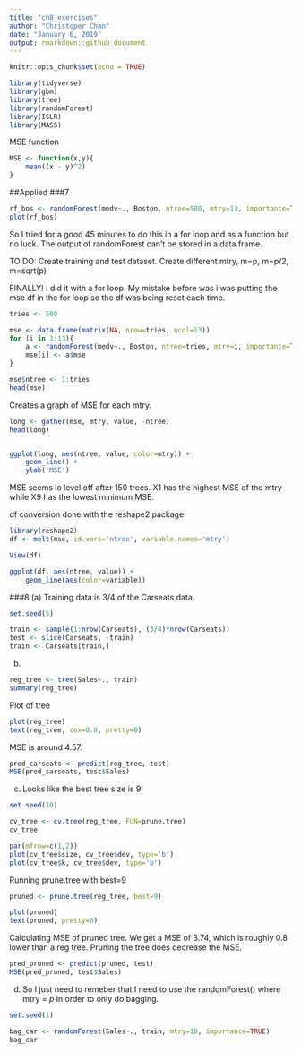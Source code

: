 ```yaml
---
title: "ch8_exercises"
author: "Christoper Chan"
date: "January 6, 2019"
output: rmarkdown::github_document
---
```


```r
knitr::opts_chunk$set(echo = TRUE)
```

```r
library(tidyverse)
library(gbm)
library(tree)
library(randomForest)
library(ISLR)
library(MASS)
```

MSE function
```r
MSE <- function(x,y){
    mean((x - y)^2)
}
```

##Applied
###7
```r
rf_bos <- randomForest(medv~., Boston, ntree=500, mtry=13, importance=T)
plot(rf_bos)
```

So I tried for a good 45 minutes to do this in a for loop and as a function but no luck. The output of randomForest can't be stored in a data.frame. 

TO DO:
Create training and test dataset.
Create different mtry, m=p, m=p/2, m=sqrt(p)



FINALLY! I did it with a for loop. My mistake before was i was putting the mse df in the for loop so the df was being reset each time.
```r
tries <- 500

mse <- data.frame(matrix(NA, nrow=tries, ncol=13))
for (i in 1:13){
    a <- randomForest(medv~., Boston, ntree=tries, mtry=i, importance=T)
    mse[i] <- a$mse
}

mse$ntree <- 1:tries
head(mse)
```

Creates a graph of MSE for each mtry. 
```r
long <- gather(mse, mtry, value, -ntree)
head(long)


ggplot(long, aes(ntree, value, color=mtry)) +
    geom_line() +
    ylab('MSE')
```
MSE seems lo level off after 150 trees. X1 has the highest MSE of the mtry while X9 has the lowest minimum MSE.

df conversion done with the reshape2 package.
```r
library(reshape2)
df <- melt(mse, id.vars='ntree', variable.names='mtry')

View(df)

ggplot(df, aes(ntree, value)) +
    geom_line(aes(color=variable))
```


###8
(a) Training data is 3/4 of the Carseats data.
```r
set.seed(5)

train <- sample(1:nrow(Carseats), (3/4)*nrow(Carseats))
test <- slice(Carseats, -train)
train <- Carseats[train,]
```

(b)
```r
reg_tree <- tree(Sales~., train)
summary(reg_tree)
```

Plot of tree
```r
plot(reg_tree)
text(reg_tree, cex=0.8, pretty=0)
```

MSE is around 4.57.
```r
pred_carseats <- predict(reg_tree, test)
MSE(pred_carseats, test$Sales)
```

(c) Looks like the best tree size is 9.
```r
set.seed(10)

cv_tree <- cv.tree(reg_tree, FUN=prune.tree)
cv_tree

par(mfrow=c(1,2))
plot(cv_tree$size, cv_tree$dev, type='b')
plot(cv_tree$k, cv_tree$dev, type='b')
```

Running prune.tree with best=9
```r
pruned <- prune.tree(reg_tree, best=9)

plot(pruned)
text(pruned, pretty=0)
```

Calculating MSE of pruned tree. We get a MSE of 3.74, which is roughly 0.8 lower than a reg tree. Pruning the tree does decrease the MSE.
```r
pred_pruned <- predict(pruned, test)
MSE(pred_pruned, test$Sales)
```

(d) So I just need to remeber that I need to use the randomForest() where mtry = $p$ in order to only do bagging.
```r
set.seed(1)

bag_car <- randomForest(Sales~., train, mtry=10, importance=TRUE)
bag_car
```

























